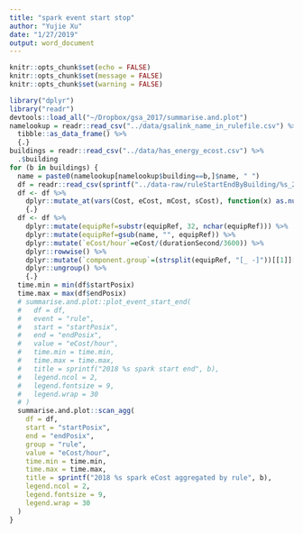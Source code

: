 ```yaml
---
title: "spark event start stop"
author: "Yujie Xu"
date: "1/27/2019"
output: word_document
---
```


```r
knitr::opts_chunk$set(echo = FALSE)
knitr::opts_chunk$set(message = FALSE)
knitr::opts_chunk$set(warning = FALSE)
```

```r
library("dplyr")
library("readr")
devtools::load_all("~/Dropbox/gsa_2017/summarise.and.plot")
namelookup = readr::read_csv("../data/gsalink_name_in_rulefile.csv") %>%
  tibble::as_data_frame() %>%
  {.}
buildings = readr::read_csv("../data/has_energy_ecost.csv") %>%
  .$building
for (b in buildings) {
  name = paste0(namelookup[namelookup$building==b,]$name, " ")
  df = readr::read_csv(sprintf("../data-raw/ruleStartEndByBuilding/%s_2018.csv", b))
  df <- df %>%
    dplyr::mutate_at(vars(Cost, eCost, mCost, sCost), function(x) as.numeric(gsub("$", "", x, fixed=TRUE))) %>%
    {.}
  df <- df %>%
    dplyr::mutate(equipRef=substr(equipRef, 32, nchar(equipRef))) %>%
    dplyr::mutate(equipRef=gsub(name, "", equipRef)) %>%
    dplyr::mutate(`eCost/hour`=eCost/(durationSecond/3600)) %>%
    dplyr::rowwise() %>%
    dplyr::mutate(`component.group`=(strsplit(equipRef, "[_ -]"))[[1]][1]) %>%
    dplyr::ungroup() %>%
    {.}
  time.min = min(df$startPosix)
  time.max = max(df$endPosix)
  # summarise.and.plot::plot_event_start_end(
  #   df = df,
  #   event = "rule",
  #   start = "startPosix",
  #   end = "endPosix",
  #   value = "eCost/hour",
  #   time.min = time.min,
  #   time.max = time.max,
  #   title = sprintf("2018 %s spark start end", b),
  #   legend.ncol = 2,
  #   legend.fontsize = 9,
  #   legend.wrap = 30
  # )
  summarise.and.plot::scan_agg(
    df = df,
    start = "startPosix",
    end = "endPosix",
    group = "rule",
    value = "eCost/hour",
    time.min = time.min,
    time.max = time.max,
    title = sprintf("2018 %s spark eCost aggregated by rule", b),
    legend.ncol = 2,
    legend.fontsize = 9,
    legend.wrap = 30
  )
}
```
